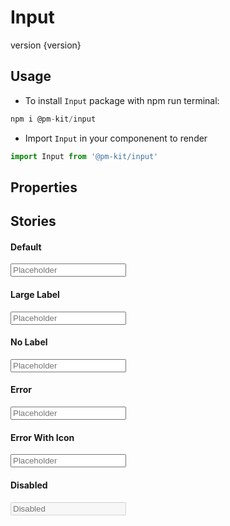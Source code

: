 
<Meta title="Design System|Input" componenent={Input} />

# Input
<Subtitle>
version {version}
</Subtitle>

## Usage
* To install `Input` package with npm run terminal:

```jsx
npm i @pm-kit/input
```
* Import `Input` in your componenent to render

```jsx
import Input from '@pm-kit/input'
```

## Properties 

<Props of={Input} />

## Stories

#### Default
<Preview>
<Story name="Default">
  <Input placeholder="Placeholder" label="Label" />
</Story>
</Preview>

#### Large Label
<Preview>
<Story name="Large Label">
  <Input placeholder="Placeholder" label="Label" labelType="large" />
</Story>
</Preview>

#### No Label
<Preview>
<Story name="No Label">
  <Input placeholder="Placeholder" label="Label" labelType="hidden" />
</Story>
</Preview>

#### Error
<Preview>
<Story name="Error">
  <Input placeholder="Placeholder" label="Label" feedback="error" error="error" />
</Story>
</Preview>

#### Error With Icon
<Preview>
<Story name="Error With Icon">
  <Input placeholder="Placeholder" label="Label" feedback="error" error="error" feedbackicon />
</Story>
</Preview>

#### Disabled
<Preview>
<Story name="Disabled">
   <Input disabled={true} placeholder="Disabled" label="Label" />
</Story>
</Preview>